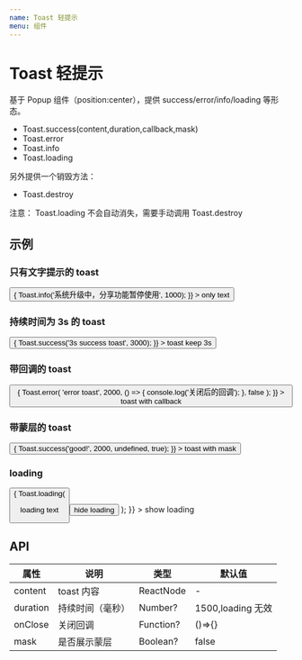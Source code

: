 ```yaml
---
name: Toast 轻提示
menu: 组件
---
```



# Toast 轻提示

基于 Popup 组件（position:center），提供 success/error/info/loading 等形态。

- Toast.success(content,duration,callback,mask)
- Toast.error
- Toast.info
- Toast.loading

另外提供一个销毁方法：

- Toast.destroy

注意： Toast.loading 不会自动消失，需要手动调用 Toast.destroy

## 示例

### 只有文字提示的 toast

<Playground>
  <Button
    onClick={() => {
      Toast.info('系统升级中，分享功能暂停使用', 1000);
    }}
  >
    only text
  </Button>
</Playground>

### 持续时间为 3s 的 toast

<Playground>
  <Button
    onClick={() => {
      Toast.success('3s success toast', 3000);
    }}
  >
    toast keep 3s
  </Button>
</Playground>

### 带回调的 toast

<Playground>
  <Button
    onClick={() => {
      Toast.error(
        'error toast',
        2000,
        () => {
          console.log('关闭后的回调');
        },
        false
      );
    }}
  >
    toast with callback
  </Button>
</Playground>

### 带蒙层的 toast

<Playground>
  <Button
    onClick={() => {
      Toast.success('good!', 2000, undefined, true);
    }}
  >
    toast with mask
  </Button>
</Playground>

### loading

<Playground>
  <Button
    onClick={() => {
      Toast.loading(
        <div>
          <p>loading text</p>
          <Button onClick={Toast.destroy}>hide loading</Button>
        </div>
      );
    }}
  >
    show loading
  </Button>
</Playground>

## API

| 属性     | 说明             | 类型      | 默认值            |
| -------- | ---------------- | --------- | ----------------- |
| content  | toast 内容       | ReactNode | -                 |
| duration | 持续时间（毫秒） | Number?   | 1500,loading 无效 |
| onClose  | 关闭回调         | Function? | ()=>{}            |
| mask     | 是否展示蒙层     | Boolean?  | false             |
